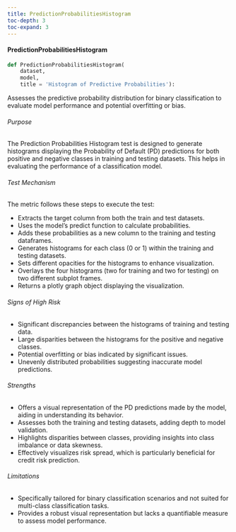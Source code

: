 ```yaml
---
title: PredictionProbabilitiesHistogram
toc-depth: 3
toc-expand: 3
---
```







#### PredictionProbabilitiesHistogram

```python
def PredictionProbabilitiesHistogram(
    dataset,
    model,
    title = 'Histogram of Predictive Probabilities'):
```

Assesses the predictive probability distribution for binary classification to evaluate model performance and
potential overfitting or bias.

###### Purpose

The Prediction Probabilities Histogram test is designed to generate histograms displaying the Probability of
Default (PD) predictions for both positive and negative classes in training and testing datasets. This helps in
evaluating the performance of a classification model.

###### Test Mechanism

The metric follows these steps to execute the test:

- Extracts the target column from both the train and test datasets.
- Uses the model's predict function to calculate probabilities.
- Adds these probabilities as a new column to the training and testing dataframes.
- Generates histograms for each class (0 or 1) within the training and testing datasets.
- Sets different opacities for the histograms to enhance visualization.
- Overlays the four histograms (two for training and two for testing) on two different subplot frames.
- Returns a plotly graph object displaying the visualization.

###### Signs of High Risk

- Significant discrepancies between the histograms of training and testing data.
- Large disparities between the histograms for the positive and negative classes.
- Potential overfitting or bias indicated by significant issues.
- Unevenly distributed probabilities suggesting inaccurate model predictions.

###### Strengths

- Offers a visual representation of the PD predictions made by the model, aiding in understanding its behavior.
- Assesses both the training and testing datasets, adding depth to model validation.
- Highlights disparities between classes, providing insights into class imbalance or data skewness.
- Effectively visualizes risk spread, which is particularly beneficial for credit risk prediction.

###### Limitations

- Specifically tailored for binary classification scenarios and not suited for multi-class classification tasks.
- Provides a robust visual representation but lacks a quantifiable measure to assess model performance.




 